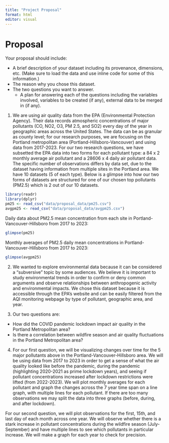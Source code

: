 ```yaml
---
title: "Project Proposal"
format: html
editor: visual
---
```


# Proposal

Your proposal should include:

-   A brief description of your dataset including its provenance, dimensions, etc. (Make sure to load the data and use inline code for some of this information.)
-   The reason why you chose this dataset.
-   The two questions you want to answer.
    -   A plan for answering each of the questions including the variables involved, variables to be created (if any), external data to be merged in (if any).

1.  We are using air quality data from the EPA (Environmental Protection Agency). Their data records atmospheric concentrations of major pollutants (CO, NO2, O3, PM 2.5, and SO2) every day of the year in geographic areas across the United States. The data can be as granular as county level; for our research purposes, we are focusing on the Portland metropolitan area (Portland-Hillsboro-Vancouver) and using data from 2017-2023. For our two research questions, we have subsetted the EPA data into two forms for each pollutant type: a 84 x 2 monthly average air pollutant and a 28606 x 4 daily air pollutant data. The specific number of observations differs by data set, due to the dataset having information from multiple sites in the Portland area. We have 10 datasets (5 of each type). Below is a glimpse into how our two forms of datasets are structured for one of our chosen top pollutants (PM2.5) which is 2 out of our 10 datasets.

```r
library(readr)
library(dplyr)
pm25 <- read_csv("data/proposal_data/pm25.csv")
avgpm25 <- read_csv("data/proposal_data/avgpm25.csv")
```

Daily data about PM2.5 mean concentration from each site in Portland-Vancouver-Hillsboro from 2017 to 2023:

```r
glimpse(pm25)
```

Monthly averages of PM2.5 daily mean concentrations in Portland-Vancouver-Hillsboro from 2017 to 2023:

```r
glimpse(avgpm25)
```

2.  We wanted to explore environmental data because it can be considered a "subversive" topic by some audiences. We believe it is important to study environmental trends in order to confirm or deny common arguments and observe relationships between anthropogenic activity and environmental impacts. We chose this dataset because it is accessible through the EPA's website and can be easily filtered from the AQI monitoring webpage by type of pollutant, geographic area, and year.

3.  Our two questions are:

-   How did the COVID pandemic lockdown impact air quality in the Portland Metropolitan area?
-   Is there a correlation between wildfire season and air quality fluctuations in the Portland Metropolitan area?

4.  For our first question, we will be visualizing changes over time for the 5 major pollutants above in the Portland-Vancouver-Hillsboro area. We will be using data from 2017 to 2023 in order to get a sense of what the air quality looked like before the pandemic, during the pandemic (highlighting 2020-2021 as prime lockdown years), and seeing if pollutant concentrations increased after lockdown restrictions were lifted (from 2022-2023). We will plot monthly averages for each pollutant and graph the changes across the 7 year time span on a line graph, with multiple lines for each pollutant. If there are too many observations we may split the data into three graphs (before, during, and after lockdown).

For our second question, we will plot observations for the first, 15th, and last day of each month across one year. We will observe whether there is a stark increase in pollutant concentrations during the wildfire season (July-September) and have multiple lines to see which pollutants in particular increase. We will make a graph for each year to check for precision.
